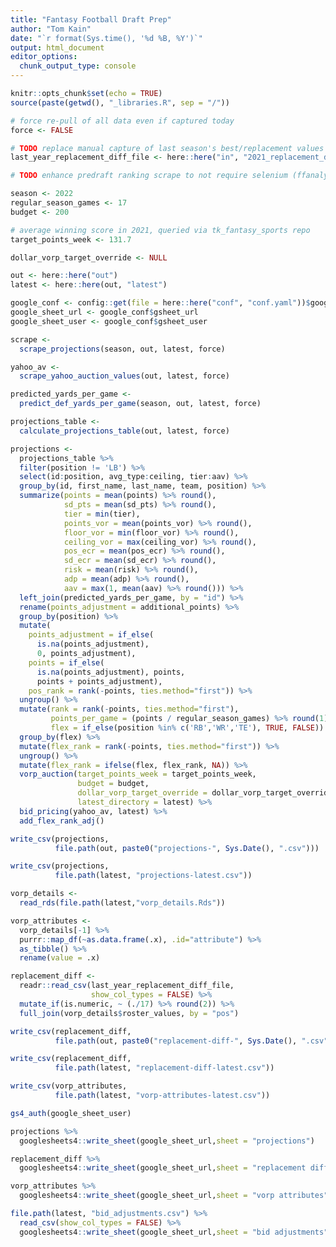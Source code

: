 ```yaml
---
title: "Fantasy Football Draft Prep"
author: "Tom Kain"
date: "`r format(Sys.time(), '%d %B, %Y')`"
output: html_document
editor_options: 
  chunk_output_type: console
---
```


```r
knitr::opts_chunk$set(echo = TRUE)
source(paste(getwd(), "_libraries.R", sep = "/"))
```

```r
# force re-pull of all data even if captured today
force <- FALSE

# TODO replace manual capture of last season's best/replacement values with api query
last_year_replacement_diff_file <- here::here("in", "2021_replacement_diff.csv")

# TODO enhance predraft ranking scrape to not require selenium (ffanalytics::yahoo_draft())

season <- 2022
regular_season_games <- 17
budget <- 200

# average winning score in 2021, queried via tk_fantasy_sports repo
target_points_week <- 131.7 

dollar_vorp_target_override <- NULL

out <- here::here("out")
latest <- here::here(out, "latest")

google_conf <- config::get(file = here::here("conf", "conf.yaml"))$google
google_sheet_url <- google_conf$gsheet_url
google_sheet_user <- google_conf$gsheet_user
```

```r
scrape <- 
  scrape_projections(season, out, latest, force)
```

```r
yahoo_av <- 
  scrape_yahoo_auction_values(out, latest, force)
```

```r
predicted_yards_per_game <- 
  predict_def_yards_per_game(season, out, latest, force)
```

```r
projections_table <- 
  calculate_projections_table(out, latest, force)
```

```r
projections <-
  projections_table %>%
  filter(position != 'LB') %>% 
  select(id:position, avg_type:ceiling, tier:aav) %>% 
  group_by(id, first_name, last_name, team, position) %>% 
  summarize(points = mean(points) %>% round(),
            sd_pts = mean(sd_pts) %>% round(),
            tier = min(tier),
            points_vor = mean(points_vor) %>% round(),
            floor_vor = min(floor_vor) %>% round(),
            ceiling_vor = max(ceiling_vor) %>% round(),
            pos_ecr = mean(pos_ecr) %>% round(),
            sd_ecr = mean(sd_ecr) %>% round(),
            risk = mean(risk) %>% round(),
            adp = mean(adp) %>% round(),
            aav = max(1, mean(aav) %>% round())) %>% 
  left_join(predicted_yards_per_game, by = "id") %>%
  rename(points_adjustment = additional_points) %>% 
  group_by(position) %>% 
  mutate(
    points_adjustment = if_else(
      is.na(points_adjustment), 
      0, points_adjustment),
    points = if_else(
      is.na(points_adjustment), points,
      points + points_adjustment),
    pos_rank = rank(-points, ties.method="first")) %>% 
  ungroup() %>% 
  mutate(rank = rank(-points, ties.method="first"),
         points_per_game = (points / regular_season_games) %>% round(1),
         flex = if_else(position %in% c('RB','WR','TE'), TRUE, FALSE)) %>% 
  group_by(flex) %>% 
  mutate(flex_rank = rank(-points, ties.method="first")) %>% 
  ungroup() %>% 
  mutate(flex_rank = ifelse(flex, flex_rank, NA)) %>% 
  vorp_auction(target_points_week = target_points_week,
               budget = budget,
               dollar_vorp_target_override = dollar_vorp_target_override,
               latest_directory = latest) %>%  
  bid_pricing(yahoo_av, latest) %>% 
  add_flex_rank_adj()

write_csv(projections, 
          file.path(out, paste0("projections-", Sys.Date(), ".csv")))

write_csv(projections, 
          file.path(latest, "projections-latest.csv"))
```

```r
vorp_details <-
  read_rds(file.path(latest,"vorp_details.Rds"))

vorp_attributes <-
  vorp_details[-1] %>% 
  purrr::map_df(~as.data.frame(.x), .id="attribute") %>% 
  as_tibble() %>% 
  rename(value = .x)

replacement_diff <-
  readr::read_csv(last_year_replacement_diff_file,
                  show_col_types = FALSE) %>% 
  mutate_if(is.numeric, ~ (./17) %>% round(2)) %>% 
  full_join(vorp_details$roster_values, by = "pos")

write_csv(replacement_diff, 
          file.path(out, paste0("replacement-diff-", Sys.Date(), ".csv")))

write_csv(replacement_diff, 
          file.path(latest, "replacement-diff-latest.csv"))

write_csv(vorp_attributes,
          file.path(latest, "vorp-attributes-latest.csv"))
```

```r
gs4_auth(google_sheet_user)

projections %>% 
  googlesheets4::write_sheet(google_sheet_url,sheet = "projections")

replacement_diff %>% 
  googlesheets4::write_sheet(google_sheet_url,sheet = "replacement diff")

vorp_attributes %>% 
  googlesheets4::write_sheet(google_sheet_url,sheet = "vorp attributes")

file.path(latest, "bid_adjustments.csv") %>% 
  read_csv(show_col_types = FALSE) %>% 
  googlesheets4::write_sheet(google_sheet_url,sheet = "bid adjustments")
```